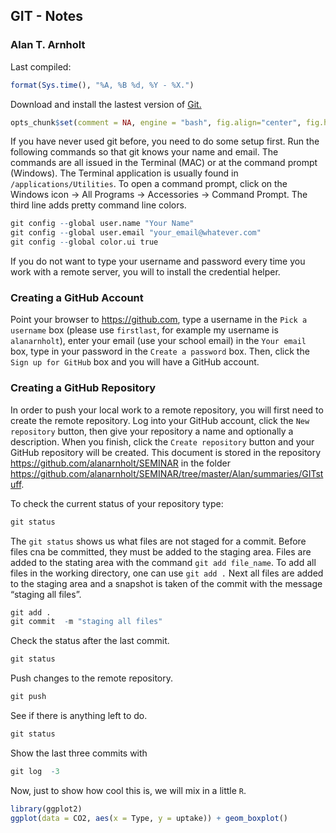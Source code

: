 
## GIT - Notes
### Alan T. Arnholt

Last compiled:
```r
format(Sys.time(), "%A, %B %d, %Y - %X.")
```

Download and install the lastest version of [Git.](http://git-scm.com/downloads)



```r
opts_chunk$set(comment = NA, engine = "bash", fig.align="center", fig.height = 4, fig.width = 4, dev ="png")
```

If you have never used git before, you need to do some setup first.  Run the following
commands so that git knows your name and email.  The commands are all issued in the
Terminal (MAC) or at the command prompt (Windows).  The Terminal application is 
usually found in `/applications/Utilities`.  To open a command prompt, click on the 
Windows icon -> All Programs -> Accessories -> Command Prompt.  The third line adds 
pretty command line colors.  


```r
git config --global user.name "Your Name"
git config --global user.email "your_email@whatever.com"
git config --global color.ui true
```

If you do not want to type your username and password every time you work with a remote server, you will to install the credential helper.

### Creating a GitHub Account

Point your browser to [https://github.com](https://github.com),
type a username in the `Pick a username` box (please use `firstlast`, for example my username is `alanarnholt`), enter your email (use your school email) in the `Your email` box, type in your password in the `Create a password` box. Then, click the `Sign up for GitHub` box and you will have a GitHub account.


### Creating a GitHub Repository

In order to push your local work to a remote repository, you will first need to create
the remote repository. Log into your GitHub account, click the `New repository` button,
then give your repository a name and optionally a description.  When you finish, click 
the `Create repository` button and your GitHub repository will be created.  This document is stored in the repository [https://github.com/alanarnholt/SEMINAR](https://github.com/alanarnholt/SEMINAR) in the folder [https://github.com/alanarnholt/SEMINAR/tree/master/Alan/summaries/GITstuff](https://github.com/alanarnholt/SEMINAR/tree/master/Alan/summaries/GITstuff). 


To check the current status of your repository type:
```r
git status
```
The `git status` shows us what files are not staged for a commit.  Before files cna be
committed, they must be added to the staging area.  Files are added to the stating area
with the command `git add file_name`.  To add all files in the working directory, one
can use `git add .`  Next all files are added to the staging area and a snapshot is 
taken of the commit with the message "staging all files".
```r
git add .
git commit  -m "staging all files"
```

Check the status after the last commit.
```r
git status
```
Push changes to the remote repository. 
```r
git push
```
See if there is anything left to do.
```r
git status
```
Show the last three commits with
```r
git log  -3
```

Now, just to show how cool this is, we will mix in a little `R`.

```r
library(ggplot2)
ggplot(data = CO2, aes(x = Type, y = uptake)) + geom_boxplot()
```